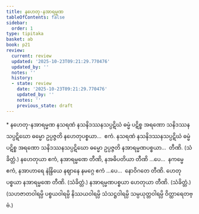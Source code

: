 ```yaml
---
title: နဟေတု-နအာရမ္မဏ
tableOfContents: false
sidebar:
  order: 1
type: tipitaka
basket: ab
book: p21
review:
  current: review
  updated: '2025-10-23T09:21:29.770476'
  updated_by: ''
  notes: ''
  history:
  - state: review
    date: '2025-10-23T09:21:29.770476'
    updated_by: ''
    notes: ''
    previous_state: draft
---
```



<ReviewStatus review={frontmatter.review} showDetails={true} />

<HypothesisAnnotation frontmatter={frontmatter} />

<DynamicBreadcrumb />

<Paragraph type="center" book="p21">
* နဟေတု-နအာရမ္မဏ
</Paragraph>

<Division number="139" book="p21" e="ch" v="40" p="375">

<Paragraph number="353" book="p21">
နသရဏံ နသနိဒဿနသပ္ပဋိဃံ ဓမ္မံ ပဋိစ္စ အရဏော သနိဒဿနသပ္ပဋိဃော ဓမ္မော ဥပ္ပဇ္ဇတိ နဟေတုပစ္စယာ…  ဧကံ.
</Paragraph>

<Paragraph number="354" book="p21">
နသရဏံ နသနိဒဿနသပ္ပဋိဃံ ဓမ္မံ ပဋိစ္စ အရဏော သနိဒဿနသပ္ပဋိဃော ဓမ္မော ဥပ္ပဇ္ဇတိ နအာရမ္မဏပစ္စယာ…  တီဏိ. (သံခိတ္တံ.) နဟေတုယာ ဧကံ, နအာရမ္မဏေ တီဏိ, နအဓိပတိယာ တီဏိ …ပေ…  နကမ္မေ ဧကံ, နအာဟာရေ နဲန္ဒြိယေ နဈာနေ နမဂ္ဂေ ဧကံ …ပေ…  နောဝိဂတေ တီဏိ.
</Paragraph>

<Paragraph number="355" book="p21">
ဟေတုပစ္စယာ နအာရမ္မဏေ တီဏိ. (သံခိတ္တံ.)
</Paragraph>

<Paragraph number="356" book="p21">
နအာရမ္မဏပစ္စယာ ဟေတုယာ တီဏိ. (သံခိတ္တံ.)
</Paragraph>

<Paragraph number="357" book="p21">
(သဟဇာတဝါရမ္ပိ ပစ္စယဝါရမ္ပိ နိဿယဝါရမ္ပိ သံသဋ္ဌဝါရမ္ပိ သမ္ပယုတ္တဝါရမ္ပိ ဝိတ္ထာရေတဗ္ဗံ.)
</Paragraph>
</Division>